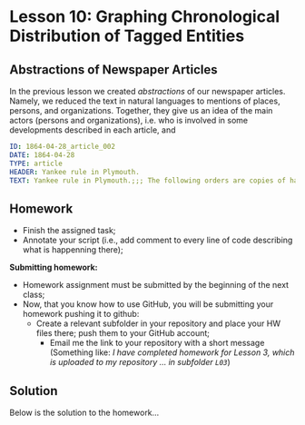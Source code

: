 # Lesson 10: Graphing Chronological Distribution of Tagged Entities

## Abstractions of Newspaper Articles

In the previous lesson we created *abstractions* of our newspaper articles. Namely, we reduced the text in natural languages to mentions of places, persons, and organizations. Together, they give us an idea of the main actors (persons and organizations), i.e. who is involved in some developments described in each article, and 

```yml
ID: 1864-04-28_article_002
DATE: 1864-04-28
TYPE: article
HEADER: Yankee rule in Plymouth.
TEXT: Yankee rule in Plymouth.;;; The following orders are copies of hand-bills posted in the town of Plymouth.;;; It will be seen that Brig. Gen. Wessels is a model after Lincoln 's own heart, and undertook to "run the churches" and the schools besides.;;; As we find the names of the General and the Provost Marshal, and the A. A., G.'s on the register of the Libby Hotel, in this city, it is more than likely that the children "between eight and fourteen " in Plymouth are having a cheerful vacation, and that Col. Moffitt will refrain for the present from the disagreeable duty of reporting the derelict heads of families who don't enforce their attendance.;;; This is the school order@§@;;; Notice.;;; The inhabitants of Plymouth are hereby notified that a Free school, for white children, will be spend under competent teachers,;;; On Monday, 18th inst,;;; in the Episcopal Church.;;; The attention of parents and guardians is called in this important subject; and it is expected that all children between eight and fourteen years of age will attend the school.;;; Those over fourteen may attend if they wish.;;; Lieut. Col. Moffitt, Provost Marshal, will institute careful inquiries, and report such families as neglect to avail themselves of the advantages thus offered. By command of Brig. Gen. H. W. Wessels, Andrew Stewart, Assistant Adjutant General. Plymouth, N. C., April 14th, 1864.;;; And this is the order for running the churches@§@;;; Notice.;;; Until further orders church call will be sounded at the Provost Guard on Sundays, at fifteen minutes before 11 A. M., and at 2.15 P. M. the call to be repeated promptly by the drums of the several regiments and detachments.;;; The annoyance caused by entering and leaving the churches during the performance of Divine service, and by the practice of spitting on the floor is excessive, and it is hoped that these evils will be corrected without the necessity of individual reproof. By order of Brig. Gen. H. W. Wessels, D. F. Beegle, Lieut, A. D. C. &amp; A. A. A. G. Plymouth, N. C, April 11th, 1864.


```

## Homework{#HWL10}

- Finish the assigned task;
- Annotate your script (i.e., add comment to every line of code describing what is happenning there);

**Submitting homework:**

* Homework assignment must be submitted by the beginning of the next class;
* Now, that you know how to use GitHub, you will be submitting your homework pushing it to github:
  * Create a relevant subfolder in your repository and place your HW files there; push them to your GitHub account;
	* Email me the link to your repository with a short message (Something like: *I have completed homework for Lesson 3, which is uploaded to my repository ... in subfolder `L03`*)


## Solution{#SolutionL10}

Below is the solution to the homework...

```r


```
